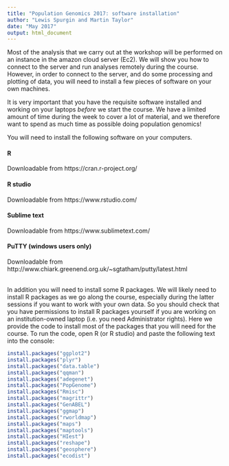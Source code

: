 ```yaml
---
title: "Population Genomics 2017: software installation"
author: "Lewis Spurgin and Martin Taylor"
date: "May 2017"
output: html_document
---
```


Most of the analysis that we carry out at the workshop will be performed on an instance in the amazon cloud server (Ec2). We will show you how to connect to the server and run analyses remotely during the course. However, in order to connect to the server, and do some processing and plotting of data, you will need to install a few pieces of software on your own machines.

It is very important that you have the requisite software installed and working on your laptops *before* we start the course. We have a limited amount of time during the week to cover a lot of material, and we therefore want to spend as much time as possible doing population genomics!

You will need to install the following software on your computers.

#### R
Downloadable from https://cran.r-project.org/ 

#### R studio
Downloadable from https://www.rstudio.com/

#### Sublime text
Downloadable from https://www.sublimetext.com/

#### PuTTY (windows users only)
Downloadable from http://www.chiark.greenend.org.uk/~sgtatham/putty/latest.html

<br>
In addition you will need to install some R packages. We will likely need to install R packages as we go along the course, especially during the latter sessions if you want to work with your own data. So you should check that you have permissions to install R packages yourself if you are working on an institution-owned laptop (i.e. you need Administrator rights). Here we provide the code to install most of the packages that you will need for the course. To run the code, open R (or R studio) and paste the following text into the console:

```r
install.packages("ggplot2")
install.packages("plyr")
install.packages("data.table")
install.packages("qqman")
install.packages("adegenet")
install.packages("PopGenome")
install.packages("Rmisc")
install.packages("magrittr")
install.packages("GenABEL")
install.packages("ggmap")
install.packages("rworldmap")
install.packages("maps")
install.packages("maptools")
install.packages("HIest")
install.packages("reshape")
install.packages("geosphere")
install.packages("ecodist")
```
